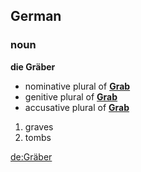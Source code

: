 ==German==
===noun===
'''die Gräber'''
* nominative plural of '''[[Grab]]'''
* genitive plural of '''[[Grab]]'''
* accusative plural of '''[[Grab]]'''

# graves
# tombs

[[de:Gräber]]